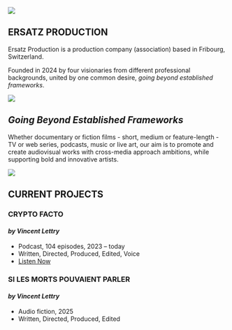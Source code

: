 ::: {.hero-section}
![](images/index-image.jpeg)

::: {.hero-content}
# ERSATZ PRODUCTION
:::
:::

::: {.intro-text}
Ersatz Production is a production company (association) based in Fribourg, Switzerland.

Founded in 2024 by four visionaries from different professional backgrounds, united by one common desire, *going beyond established frameworks*.
:::

::: {.hero-section}
![](images/index-2nd-image.jpeg)

::: {.hero-content}
# *Going Beyond Established Frameworks*
:::
:::
::: {.mission-statement}
Whether documentary or fiction films - short, medium or feature-length - TV or web series, podcasts, music or live art, our aim is to promote and create audiovisual works with cross-media approach ambitions, while supporting bold and innovative artists.
:::

::: {.hero-section}
![](images/projects-line.jpeg)

::: {.hero-content}
# CURRENT PROJECTS
:::
:::

::: {.project-grid}

::: {.project-card}
### **CRYPTO FACTO**
#### *by Vincent Lettry*

::: {.project-details}
- Podcast, 104 episodes, 2023 – today
- Written, Directed, Produced, Edited, Voice
- [Listen Now](https://cryptofacto.buzzsprout.com){.button}
:::
:::

::: {.project-card}
### **SI LES MORTS POUVAIENT PARLER**
#### *by Vincent Lettry*

::: {.project-details}
- Audio fiction, 2025
- Written, Directed, Produced, Edited
:::
:::

:::

<a rel="me" style="display:none" href="https://github.com/ersatz-production">Hidden link used to verify my account on GitHub</a>
